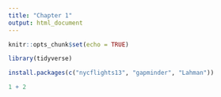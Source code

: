 ```yaml
---
title: "Chapter 1"
output: html_document
---
```


```r
knitr::opts_chunk$set(echo = TRUE)
```

```r
library(tidyverse)
```

```r
install.packages(c("nycflights13", "gapminder", "Lahman"))
```

```r
1 + 2
```

